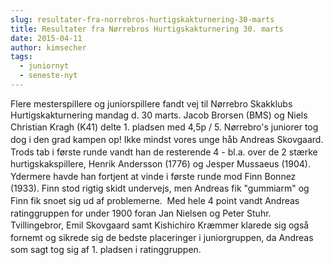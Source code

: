 ```yaml
---
slug: resultater-fra-norrebros-hurtigskakturnering-30-marts
title: Resultater fra Nørrebros Hurtigskakturnering 30. marts
date: 2015-04-11
author: kimsecher
tags:
  - juniornyt
  - seneste-nyt
---
```

Flere mesterspillere og juniorspillere fandt vej til Nørrebro Skakklubs Hurtigskakturnering mandag d. 30 marts. J<span style="line-height: 1.4em;">acob Brorsen (BMS) og Niels Christian Kragh (K41) delte 1. pladsen med 4,5p / 5. Nørrebro's juniorer tog dog i den grad kampen op! Ikke mindst vores unge håb Andreas Skovgaard. Trods tab i første runde vandt han de resterende 4 - bl.a. over de 2 stærke hurtigskakspillere, Henrik Andersson (1776) og Jesper Mussaeus (1904). Ydermere havde han fortjent at vinde i første runde mod Finn Bonnez (1933). Finn stod rigtig skidt undervejs, men Andreas fik "gummiarm" og Finn fik snoet sig ud af problemerne.  Med hele 4 point vandt Andreas ratinggruppen for under 1900 foran Jan Nielsen og Peter Stuhr. Tvillingebror, Emil Skovgaard samt Kishichiro Kræmmer klarede sig også fornemt og sikrede sig de bedste placeringer i juniorgruppen, da Andreas som sagt tog sig af 1. pladsen i ratinggruppen.</span>

&nbsp;

&nbsp;
